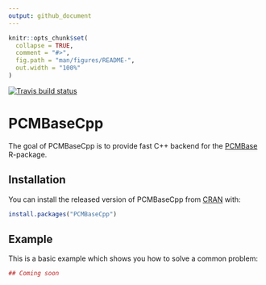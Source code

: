 ```yaml
---
output: github_document
---
```


<!-- README.md is generated from README.Rmd. Please edit that file -->

```r
knitr::opts_chunk$set(
  collapse = TRUE,
  comment = "#>",
  fig.path = "man/figures/README-",
  out.width = "100%"
)
```

[![Travis build status](https://travis-ci.org/venelin/PCMBaseCpp.svg?branch=master)](https://travis-ci.org/venelin/PCMBaseCpp)

# PCMBaseCpp

The goal of PCMBaseCpp is to provide fast C++ backend for the [PCMBase](https://venelin.github.io/PCMBase) R-package.

## Installation

You can install the released version of PCMBaseCpp from [CRAN](https://CRAN.R-project.org) with:

``` r
install.packages("PCMBaseCpp")
```

## Example

This is a basic example which shows you how to solve a common problem:

```r
## Coming soon
```
